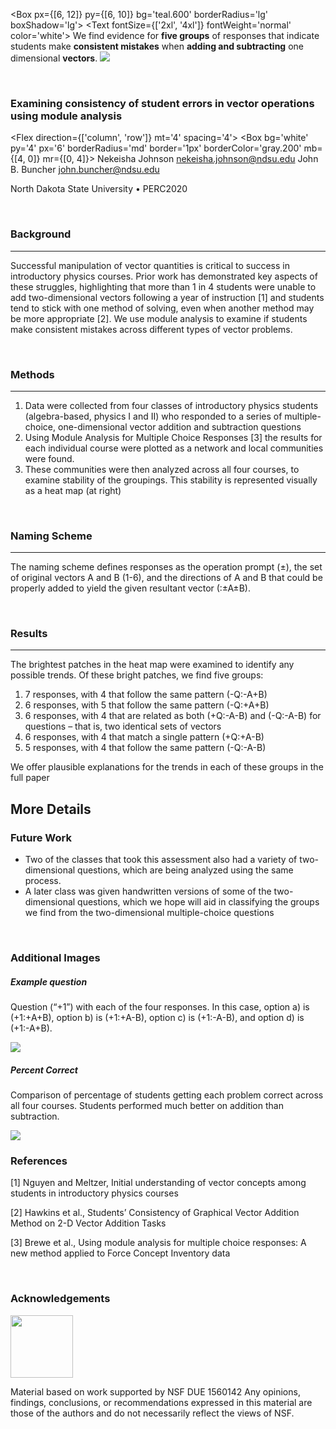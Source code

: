 
<Box px={[6, 12]} py={[6, 10]} bg='teal.600' borderRadius='lg' boxShadow='lg'>
    <Text fontSize={['2xl', '4xl']} fontWeight='normal' color='white'>
        We find evidence for <strong>five groups</strong> of responses that indicate students make <strong>consistent mistakes</strong> when <strong>adding and subtracting</strong> one dimensional <strong>vectors</strong>.
    </Text>
    <Image borderRadius="9%" src={matrix} mx='auto' mt='8' mb='6' />
</Box>

<br />

### Examining consistency of student errors in vector operations using module analysis

<Flex direction={['column', 'row']} mt='4' spacing='4'>
    <Box bg='white' py='4' px='6' borderRadius='md' border='1px' borderColor='gray.200' mb={[4, 0]} mr={[0, 4]}>
        <Text fontWeight='bold' color='teal.500'>Nekeisha Johnson</Text>
        <Text>nekeisha.johnson@ndsu.edu</Text>
    </Box>
    <Box bg='white' py='4' px='6' borderRadius='md' border='1px' borderColor='gray.200'>
        <Text fontWeight='bold' color='teal.500'>John B. Buncher</Text>
        <Text>john.buncher@ndsu.edu</Text>
    </Box>
</Flex>

<Text color='gray.500' mt='2'>North Dakota State University &bull; PERC2020</Text>

<br />

### Background
---

Successful manipulation of vector quantities is
critical to success in introductory physics courses.
Prior work has demonstrated key aspects of these
struggles, highlighting that more than 1 in 4
students were unable to add two-dimensional
vectors following a year of instruction [1] and
students tend to stick with one method of solving,
even when another method may be more
appropriate [2]. We use module analysis to examine
if students make consistent mistakes across
different types of vector problems.

<br />

### Methods
---

1. Data were collected from four classes of introductory physics students (algebra-based, physics I and II) who responded to a series of multiple-choice, one-dimensional vector addition and subtraction questions
2. Using Module Analysis for Multiple Choice Responses [3] the results for each individual course were plotted as a network and local communities were found.
3. These communities were then analyzed across all four courses, to examine stability of the groupings. This stability is represented visually as a heat map (at right)

<br />

### Naming Scheme
---

The naming scheme defines responses as the
operation prompt (±), the set of original vectors A
and B (1-6), and the directions of A and B that could
be properly added to yield the given resultant
vector (:±A±B).

<br />

### Results
---

The brightest patches in the heat map were
examined to identify any possible trends. Of these
bright patches, we find five groups:

1. 7 responses, with 4 that follow the same pattern (-Q:-A+B)
2. 6 responses, with 5 that follow the same pattern (-Q:+A+B)
3. 6 responses, with 4 that are related as both (+Q:-A-B) and (-Q:-A-B) for questions – that is, two identical sets of vectors
4. 6 responses, with 4 that match a single pattern (+Q:+A-B)
5. 5 responses, with 4 that follow the same pattern (-Q:-A-B)

We offer plausible explanations for the trends in
each of these groups in the full paper

## More Details

### Future Work

- Two of the classes that took this assessment also had a variety of two-dimensional questions, which are being analyzed using the same process.
- A later class was given handwritten versions of some of the two-dimensional questions, which we hope will aid in classifying the groups we find from the two-dimensional multiple-choice questions

<br />

### Additional Images

##### Example question

Question (“+1”) with each of the four
responses. In this case, option a) is (+1:+A+B),
option b) is (+1:+A-B), option c) is (+1:-A-B), and
option d) is (+1:-A+B).

<Image src={exampleQuestion} mx='auto' maxW='sm' w='100%' mt='4' />

##### Percent Correct

Comparison of percentage of students getting each
problem correct across all four courses. Students
performed much better on addition than
subtraction.

<Image src={percentCorrect} mx='auto' w='100%' maxW='xl' mt='4' />

### References

[1] Nguyen and Meltzer, Initial understanding of vector concepts
among students in introductory physics courses

[2] Hawkins et al., Students’ Consistency of Graphical Vector
Addition Method on 2-D Vector Addition Tasks

[3] Brewe et al., Using module analysis for multiple choice responses:
A new method applied to Force Concept Inventory data

<br />

### Acknowledgements

<Image float='right' src={NSF} width='100px' />

Material based on work supported by NSF DUE 1560142
Any opinions, findings, conclusions, or recommendations
expressed in this material are those of the authors and do
not necessarily reflect the views of NSF.

